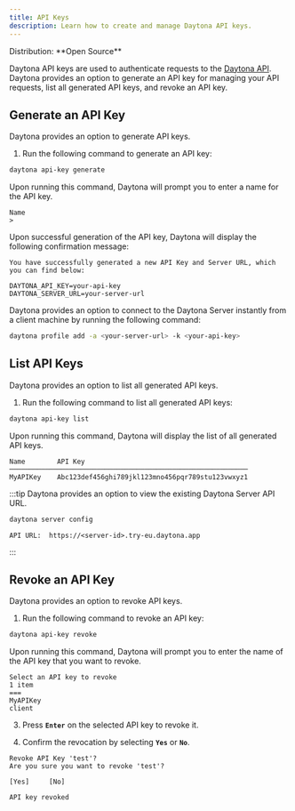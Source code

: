 ```yaml
---
title: API Keys
description: Learn how to create and manage Daytona API keys.
---
```



<Label>
  Distribution: **Open Source**
</Label>

Daytona API keys are used to authenticate requests to the [Daytona API](/docs/tools/api). Daytona provides an option to generate an API key for managing your API requests, list all generated API keys, and revoke an API key.

## Generate an API Key

Daytona provides an option to generate API keys.

1. Run the following command to generate an API key:

```bash
daytona api-key generate
```

Upon running this command, Daytona will prompt you to enter a name for the API key.

```text
Name
>
```

Upon successful generation of the API key, Daytona will display the following confirmation message:

```text
You have successfully generated a new API Key and Server URL, which you can find below:

DAYTONA_API_KEY=your-api-key
DAYTONA_SERVER_URL=your-server-url
```

Daytona provides an option to connect to the Daytona Server instantly from a client machine by running the following command:

```bash
daytona profile add -a <your-server-url> -k <your-api-key>
```

## List API Keys

Daytona provides an option to list all generated API keys.

1. Run the following command to list all generated API keys:

```bash
daytona api-key list
```

Upon running this command, Daytona will display the list of all generated API keys.

```text
Name        API Key
────────────────────────────────────────────────────────────
MyAPIKey    Abc123def456ghi789jkl123mno456pqr789stu123vwxyz1
```

:::tip
Daytona provides an option to view the existing Daytona Server API URL.

```bash
daytona server config
```

```text
API URL:  https://<server-id>.try-eu.daytona.app
```

:::

## Revoke an API Key

Daytona provides an option to revoke API keys.

1. Run the following command to revoke an API key:

```bash
daytona api-key revoke
```

Upon running this command, Daytona will prompt you to enter the name of the API key that you want to revoke.

```text
Select an API key to revoke
1 item
===
MyAPIKey
client
```

3. Press **`Enter`** on the selected API key to revoke it.

4. Confirm the revocation by selecting **`Yes`** or **`No`**.

```text
Revoke API Key 'test'?
Are you sure you want to revoke 'test'?

[Yes]     [No]
```

```text
API key revoked
```

